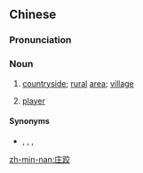 ==Chinese==
{{zh-forms|t2=莊跤|alt=庄骹,庄腳,莊腳}}

===Pronunciation===
{{zh-pron
|mn=xm,zz,tw:chng-kha
|cat=n
}}

===Noun===
{{zh-noun}} {{tlb|zh|Min Nan}}

# {{lb|zh|chiefly|Taiwan|dated|_|in|_|Xiamen}} [[countryside]]; [[rural]] [[area]]; [[village]]
# {{lb|zh|Xiamen|Zhangzhou|gambling}} [[player]]

====Synonyms====
* {{sense|countryside}} {{zh-l|鄉下}}, {{zh-l|田莊}}, {{zh-l|鄉村}}, {{zh-l|農村}}

[[zh-min-nan:庄跤]]